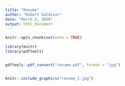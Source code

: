 ```yaml
---
title: "Resume"
author: "Robert Saldivar"
date: "March 2, 2020"
output: html_document
---
```


```r
knitr::opts_chunk$set(echo = TRUE)
```

```r
library(knitr)
library(pdftools)


pdftools::pdf_convert("resume.pdf", format = "jpg")



```

```r

knitr::include_graphics("resume_1.jpg")

```


